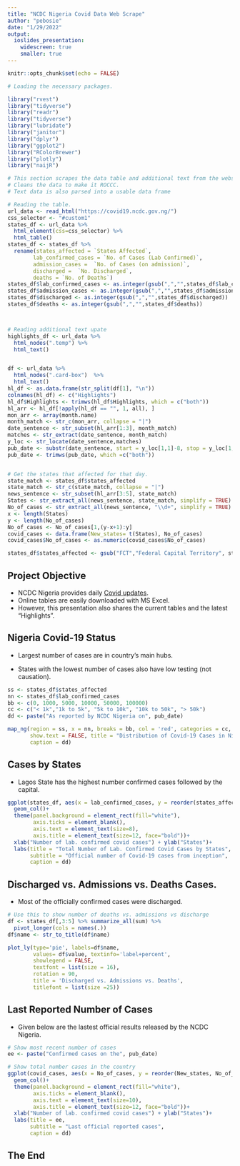 ```yaml
---
title: "NCDC Nigeria Covid Data Web Scrape"
author: "pebosie"
date: "1/29/2022"
output:
  ioslides_presentation:
    widescreen: true
    smaller: true
---
```




```r
knitr::opts_chunk$set(echo = FALSE)
```



```r
# Loading the necessary packages. 

library("rvest")
library("tidyverse")
library("readr")
library("tidyverse")
library("lubridate")
library("janitor")
library("dplyr")
library("ggplot2")
library("RColorBrewer")
library("plotly")
library("naijR")
```



```r
# This section scrapes the data table and additional text from the website. 
# Cleans the data to make it ROCCC.  
# Text data is also parsed into a usable data frame

# Reading the table. 
url_data <- read_html("https://covid19.ncdc.gov.ng/")
css_selector <- "#custom1"
states_df <- url_data %>%
  html_element(css=css_selector) %>%
  html_table()
states_df <- states_df %>%
  rename(states_affected = `States Affected`,
        lab_confirmed_cases = `No. of Cases (Lab Confirmed)`,
        admission_cases =  `No. of Cases (on admission)`,
        discharged =  `No. Discharged`,
        deaths = `No. of Deaths`)
states_df$lab_confirmed_cases <- as.integer(gsub(",","",states_df$lab_confirmed_cases)) 
states_df$admission_cases <- as.integer(gsub(",","",states_df$admission_cases))
states_df$discharged <- as.integer(gsub(",","",states_df$discharged)) 
states_df$deaths <- as.integer(gsub(",","",states_df$deaths)) 



# Reading additional text upate
highlights_df <- url_data %>%
  html_nodes(".temp") %>%
  html_text()


df <- url_data %>% 
  html_nodes(".card-box")  %>% 
  html_text()
hl_df <- as.data.frame(str_split(df[1], "\n"))
colnames(hl_df) <- c("Highlights")
hl_df$Highlights <- trimws(hl_df$Highlights, which = c("both"))
hl_arr <- hl_df[!apply(hl_df == "", 1, all), ]
mon_arr <- array(month.name)
month_match <- str_c(mon_arr, collapse = "|")
date_sentence <- str_subset(hl_arr[1:3], month_match)
matches <- str_extract(date_sentence, month_match)
y_loc <- str_locate(date_sentence,matches)
pub_date <- substr(date_sentence, start = y_loc[1,1]-8, stop = y_loc[1,2]+5)
pub_date <- trimws(pub_date, which =c("both"))


# Get the states that affected for that day.
state_match <- states_df$states_affected
state_match <- str_c(state_match, collapse = "|")
news_sentence <- str_subset(hl_arr[3:5], state_match)
States <- str_extract_all(news_sentence, state_match, simplify = TRUE)
No_of_cases <- str_extract_all(news_sentence, "\\d+", simplify = TRUE)
x <- length(States)
y <- length(No_of_cases)
No_of_cases <- No_of_cases[1,(y-x+1):y]
covid_cases <- data.frame(New_states= t(States), No_of_cases)
covid_cases$No_of_cases <- as.numeric(covid_cases$No_of_cases)

states_df$states_affected <- gsub("FCT","Federal Capital Territory", states_df$states_affected)

```

## Project Objective

* NCDC Nigeria provides daily [Covid updates](https://covid19.ncdc.gov.ng/report/ "NCDC Nigeria Covid Daily Report").
* Online tables are easily downloaded with MS Excel.  
* However, this presentation also shares the current tables and the latest "Highlights".  





## Nigeria Covid-19 Status 


* Largest number of cases are in country's main hubs.

* States with the lowest number of cases also have low testing (not causation).


```r

ss <- states_df$states_affected
nn <- states_df$lab_confirmed_cases
bb <- c(0, 1000, 5000, 10000, 50000, 100000)
cc <- c("< 1k","1k to 5k", "5k to 10k", "10k to 50k", "> 50k")
dd <- paste("As reported by NCDC Nigeria on", pub_date)

map_ng(region = ss, x = nn, breaks = bb, col = 'red', categories = cc, 
       show.text = FALSE, title = "Distribution of Covid-19 Cases in Nigeria", 
       caption = dd)

```


## Cases by States 

* Lagos State has the highest number confirmed cases followed by the capital. 


```r

ggplot(states_df, aes(x = lab_confirmed_cases, y = reorder(states_affected, lab_confirmed_cases))) +
  geom_col()+
  theme(panel.background = element_rect(fill="white"),
        axis.ticks = element_blank(),
        axis.text = element_text(size=8),
        axis.title = element_text(size=12, face="bold"))+
  xlab("Number of lab. confirmed covid cases") + ylab("States")+
  labs(title = "Total Number of Lab. Confirmed Covid Cases by States",
       subtitle = "Official number of Covid-19 cases from inception",
       caption = dd)
```

## Discharged vs. Admissions vs. Deaths Cases. 

* Most of the officially confirmed cases were discharged. 

```r


# Use this to show number of deaths vs. admissions vs discharge
df <- states_df[,3:5] %>% summarize_all(sum) %>%
  pivot_longer(cols = names(.))
df$name <- str_to_title(df$name)

plot_ly(type='pie', labels=df$name, 
        values= df$value, textinfo='label+percent',
        showlegend = FALSE, 
        textfont = list(size = 16),
        rotation = 90,
        title = 'Discharged vs. Admissions vs. Deaths',
        titlefont = list(size =25))
```

## Last Reported Number of Cases

* Given below are the lastest official results released by the NCDC Nigeria. 

```r

# Show most recent number of cases
ee <- paste("Confirmed cases on the", pub_date)

# Show total number cases in the country
ggplot(covid_cases, aes(x = No_of_cases, y = reorder(New_states, No_of_cases))) +
  geom_col()+
  theme(panel.background = element_rect(fill="white"),
        axis.ticks = element_blank(),
        axis.text = element_text(size=10),
        axis.title = element_text(size=12, face="bold"))+
  xlab("Number of lab. confirmed covid cases") + ylab("States")+
  labs(title = ee,
       subtitle = "Last official reported cases",
       caption = dd)

```


## The End
